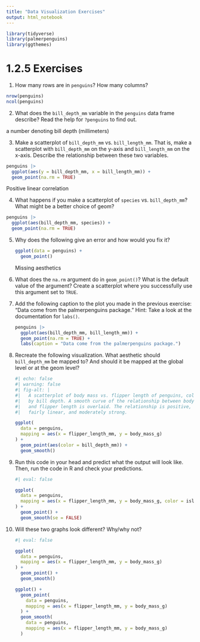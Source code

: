 ```yaml
---
title: "Data Visualization Exercises"
output: html_notebook
---
```


```r
library(tidyverse)
library(palmerpenguins)
library(ggthemes)
```

# 1.2.5 Exercises

1.  How many rows are in `penguins`? How many columns?

```r
nrow(penguins)
ncol(penguins)
```

2.  What does the `bill_depth_mm` variable in the `penguins` data frame describe? Read the help for `?penguins` to find out.

a number denoting bill depth (millimeters)

3.  Make a scatterplot of `bill_depth_mm` vs. `bill_length_mm`. That is, make a scatterplot with `bill_depth_mm` on the y-axis and `bill_length_mm` on the x-axis. Describe the relationship between these two variables.

```r
penguins |> 
  ggplot(aes(y = bill_depth_mm, x = bill_length_mm)) +
  geom_point(na.rm = TRUE)
```

Positive linear correlation

4.  What happens if you make a scatterplot of `species` vs. `bill_depth_mm`? What might be a better choice of geom?

```r
penguins |> 
  ggplot(aes(bill_depth_mm, species)) +
  geom_point(na.rm = TRUE)
```

5.  Why does the following give an error and how would you fix it?

    ```r

    ggplot(data = penguins) + 
      geom_point()
    ```

    Missing aesthetics

6.  What does the `na.rm` argument do in `geom_point()`? What is the default value of the argument? Create a scatterplot where you successfully use this argument set to `TRUE`.

7.  Add the following caption to the plot you made in the previous exercise: "Data come from the palmerpenguins package." Hint: Take a look at the documentation for `labs()`.

    ```r
    penguins |> 
      ggplot(aes(bill_depth_mm, bill_length_mm)) +
      geom_point(na.rm = TRUE) +
      labs(caption = "Data come from the palmerpenguins package.")

    ```

8.  Recreate the following visualization. What aesthetic should `bill_depth_mm` be mapped to? And should it be mapped at the global level or at the geom level?

    ```r
    #| echo: false
    #| warning: false
    #| fig-alt: |
    #|   A scatterplot of body mass vs. flipper length of penguins, colored 
    #|   by bill depth. A smooth curve of the relationship between body mass 
    #|   and flipper length is overlaid. The relationship is positive, 
    #|   fairly linear, and moderately strong.

    ggplot(
      data = penguins,
      mapping = aes(x = flipper_length_mm, y = body_mass_g)
    ) +
      geom_point(aes(color = bill_depth_mm)) +
      geom_smooth()
    ```

9.  Run this code in your head and predict what the output will look like. Then, run the code in R and check your predictions.

    ```r
    #| eval: false

    ggplot(
      data = penguins,
      mapping = aes(x = flipper_length_mm, y = body_mass_g, color = island)
    ) +
      geom_point() +
      geom_smooth(se = FALSE)
    ```

10. Will these two graphs look different? Why/why not?

    ```r
    #| eval: false

    ggplot(
      data = penguins,
      mapping = aes(x = flipper_length_mm, y = body_mass_g)
    ) +
      geom_point() +
      geom_smooth()

    ggplot() +
      geom_point(
        data = penguins,
        mapping = aes(x = flipper_length_mm, y = body_mass_g)
      ) +
      geom_smooth(
        data = penguins,
        mapping = aes(x = flipper_length_mm, y = body_mass_g)
      )
    ```
